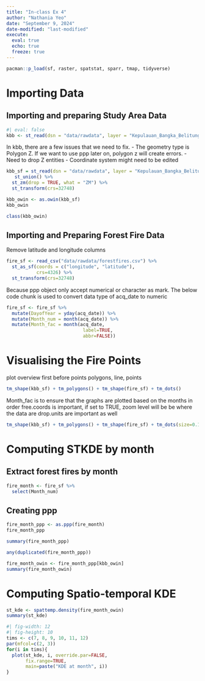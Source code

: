 ```yaml
---
title: "In-class Ex 4"
author: "Nathania Yeo"
date: "September 9, 2024"
date-modified: "last-modified"
execute:
  eval: true
  echo: true
  freeze: true
---
```


```r
pacman::p_load(sf, raster, spatstat, sparr, tmap, tidyverse)
```

# Importing Data

## Importing and preparing Study Area Data

```r
#| eval: false
kbb <- st_read(dsn = "data/rawdata", layer = "Kepulauan_Bangka_Belitung") 
```

In kbb, there are a few issues that we need to fix. - The geometry type is Polygon Z. If we want to use ppp later on, polygon z will create errors. - Need to drop Z entities - Coordinate system might need to be edited

```r
kbb_sf = st_read(dsn = "data/rawdata", layer = "Kepulauan_Bangka_Belitung") %>% 
   st_union() %>%
  st_zm(drop = TRUE, what = "ZM") %>%
  st_transform(crs=32748)
```

```r
kbb_owin <- as.owin(kbb_sf)
kbb_owin
```

```r
class(kbb_owin)
```

## Importing and Preparing Forest Fire Data
Remove latitude and longitude columns
```r
fire_sf <- read_csv("data/rawdata/forestfires.csv") %>%
  st_as_sf(coords = c("longitude", "latitude"),
           crs=4326) %>%
  st_transform(crs=32748)
```
Because ppp object only accept numerical or character as mark. The below code chunk is used to convert data type of acq_date to numeric
```r
fire_sf <- fire_sf %>%
  mutate(DayofYear = yday(acq_date)) %>%
  mutate(Month_num = month(acq_date)) %>% 
  mutate(Month_fac = month(acq_date, 
                            label=TRUE, 
                            abbr=FALSE))
```

# Visualising the Fire Points
plot overview first before points
polygons, line, points
```r
tm_shape(kbb_sf) + tm_polygons() + tm_shape(fire_sf) + tm_dots()
```

Month_fac is to ensure that the graphs are plotted based on the months in order
free.coords is important, if set to TRUE, zoom level will be be where the data are
drop.units are important as well 
```r
tm_shape(kbb_sf) + tm_polygons() + tm_shape(fire_sf) + tm_dots(size=0.1) + tm_facets(by="Month_fac", free.coords=FALSE, drop.units = TRUE)
```

# Computing STKDE by month
## Extract forest fires by month
```r
fire_month <- fire_sf %>% 
  select(Month_num)
```

## Creating ppp
```r
fire_month_ppp <- as.ppp(fire_month)
fire_month_ppp
```
```r
summary(fire_month_ppp)
```
```r
any(duplicated(fire_month_ppp))
```

```r
fire_month_owin <- fire_month_ppp[kbb_owin]
summary(fire_month_owin)
```

# Computing Spatio-temporal KDE
```r
st_kde <- spattemp.density(fire_month_owin)
summary(st_kde)
```
```r
#| fig-width: 12
#| fig-height: 10
tims <- c(7, 8, 9, 10, 11, 12)
par(mfcol=c(2, 3))
for(i in tims){
  plot(st_kde, i, override.par=FALSE,
       fix.range=TRUE,
       main=paste("KDE at month", i))
}
```


